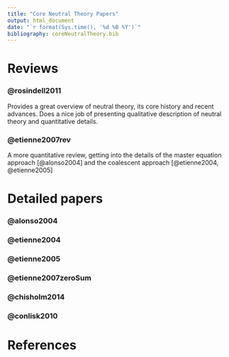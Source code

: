 ```yaml
---
title: "Core Neutral Theory Papers"
output: html_document
date: "`r format(Sys.time(), '%d %B %Y')`"
bibliography: coreNeutralTheory.bib
---
```


# Reviews

### @rosindell2011

Provides a great overview of neutral theory, its core history and recent advances.  Does a nice job of presenting qualitative description of neutral theory and quantitative details.

### @etienne2007rev

A more quantitative review, getting into the details of the master equation approach [@alonso2004] and the coalescent approach [@etienne2004, @etienne2005]


# Detailed papers

### @alonso2004

### @etienne2004

### @etienne2005

### @etienne2007zeroSum

### @chisholm2014

### @conlisk2010


# References
